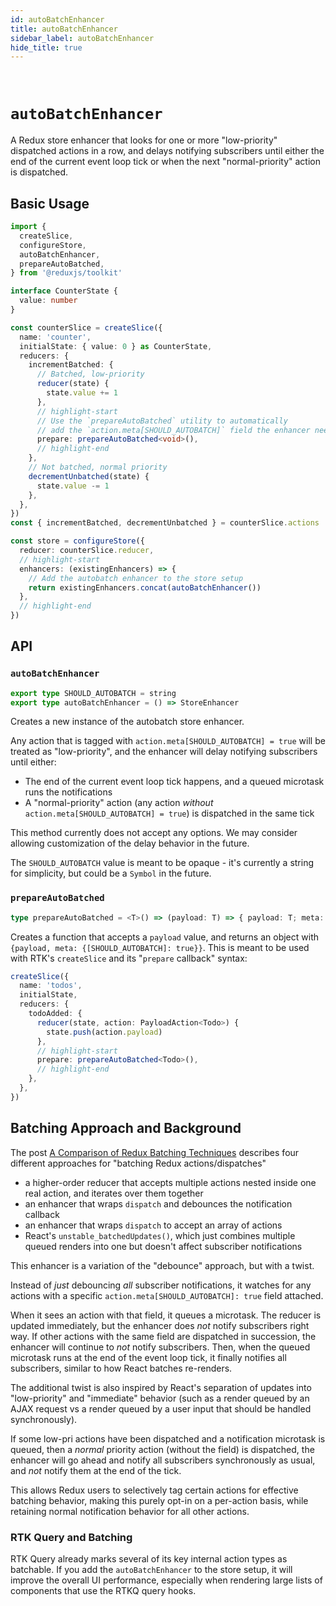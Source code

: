 ```yaml
---
id: autoBatchEnhancer
title: autoBatchEnhancer
sidebar_label: autoBatchEnhancer
hide_title: true
---
```


&nbsp;

# `autoBatchEnhancer`

A Redux store enhancer that looks for one or more "low-priority" dispatched actions in a row, and delays notifying subscribers until either the end of the current event loop tick or when the next "normal-priority" action is dispatched.

## Basic Usage

```ts
import {
  createSlice,
  configureStore,
  autoBatchEnhancer,
  prepareAutoBatched,
} from '@reduxjs/toolkit'

interface CounterState {
  value: number
}

const counterSlice = createSlice({
  name: 'counter',
  initialState: { value: 0 } as CounterState,
  reducers: {
    incrementBatched: {
      // Batched, low-priority
      reducer(state) {
        state.value += 1
      },
      // highlight-start
      // Use the `prepareAutoBatched` utility to automatically
      // add the `action.meta[SHOULD_AUTOBATCH]` field the enhancer needs
      prepare: prepareAutoBatched<void>(),
      // highlight-end
    },
    // Not batched, normal priority
    decrementUnbatched(state) {
      state.value -= 1
    },
  },
})
const { incrementBatched, decrementUnbatched } = counterSlice.actions

const store = configureStore({
  reducer: counterSlice.reducer,
  // highlight-start
  enhancers: (existingEnhancers) => {
    // Add the autobatch enhancer to the store setup
    return existingEnhancers.concat(autoBatchEnhancer())
  },
  // highlight-end
})
```

## API

### `autoBatchEnhancer`

```ts title="autoBatchEnhancer signature" no-transpile
export type SHOULD_AUTOBATCH = string
export type autoBatchEnhancer = () => StoreEnhancer
```

Creates a new instance of the autobatch store enhancer.

Any action that is tagged with `action.meta[SHOULD_AUTOBATCH] = true` will be treated as "low-priority", and the enhancer will delay notifying subscribers until either:

- The end of the current event loop tick happens, and a queued microtask runs the notifications
- A "normal-priority" action (any action _without_ `action.meta[SHOULD_AUTOBATCH] = true`) is dispatched in the same tick

This method currently does not accept any options. We may consider allowing customization of the delay behavior in the future.

The `SHOULD_AUTOBATCH` value is meant to be opaque - it's currently a string for simplicity, but could be a `Symbol` in the future.

### `prepareAutoBatched`

```ts title="prepareAutoBatched signature" no-transpile
type prepareAutoBatched = <T>() => (payload: T) => { payload: T; meta: unknown }
```

Creates a function that accepts a `payload` value, and returns an object with `{payload, meta: {[SHOULD_AUTOBATCH]: true}}`. This is meant to be used with RTK's `createSlice` and its "`prepare` callback" syntax:

```ts no-transpile
createSlice({
  name: 'todos',
  initialState,
  reducers: {
    todoAdded: {
      reducer(state, action: PayloadAction<Todo>) {
        state.push(action.payload)
      },
      // highlight-start
      prepare: prepareAutoBatched<Todo>(),
      // highlight-end
    },
  },
})
```

## Batching Approach and Background

The post [A Comparison of Redux Batching Techniques](https://blog.isquaredsoftware.com/2020/01/blogged-answers-redux-batching-techniques/) describes four different approaches for "batching Redux actions/dispatches"

- a higher-order reducer that accepts multiple actions nested inside one real action, and iterates over them together
- an enhancer that wraps `dispatch` and debounces the notification callback
- an enhancer that wraps `dispatch` to accept an array of actions
- React's `unstable_batchedUpdates()`, which just combines multiple queued renders into one but doesn't affect subscriber notifications

This enhancer is a variation of the "debounce" approach, but with a twist.

Instead of _just_ debouncing _all_ subscriber notifications, it watches for any actions with a specific `action.meta[SHOULD_AUTOBATCH]: true` field attached.

When it sees an action with that field, it queues a microtask. The reducer is updated immediately, but the enhancer does _not_ notify subscribers right way. If other actions with the same field are dispatched in succession, the enhancer will continue to _not_ notify subscribers. Then, when the queued microtask runs at the end of the event loop tick, it finally notifies all subscribers, similar to how React batches re-renders.

The additional twist is also inspired by React's separation of updates into "low-priority" and "immediate" behavior (such as a render queued by an AJAX request vs a render queued by a user input that should be handled synchronously).

If some low-pri actions have been dispatched and a notification microtask is queued, then a _normal_ priority action (without the field) is dispatched, the enhancer will go ahead and notify all subscribers synchronously as usual, and _not_ notify them at the end of the tick.

This allows Redux users to selectively tag certain actions for effective batching behavior, making this purely opt-in on a per-action basis, while retaining normal notification behavior for all other actions.

### RTK Query and Batching

RTK Query already marks several of its key internal action types as batchable. If you add the `autoBatchEnhancer` to the store setup, it will improve the overall UI performance, especially when rendering large lists of components that use the RTKQ query hooks.
